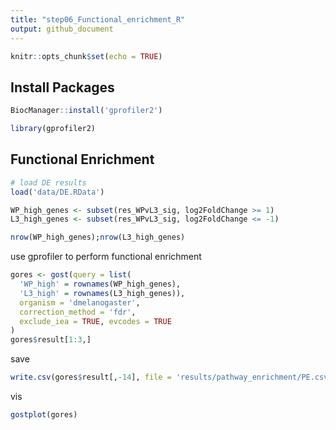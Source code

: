 ---
title: "step06_Functional_enrichment_R"
output: github_document
---

```{r setup, include=FALSE}
knitr::opts_chunk$set(echo = TRUE)
```

## Install Packages

```{r,eval=FALSE}
BiocManager::install('gprofiler2')
```

```{r}
library(gprofiler2)
```

## Functional Enrichment

```{r}
# load DE results
load('data/DE.RData')

WP_high_genes <- subset(res_WPvL3_sig, log2FoldChange >= 1)
L3_high_genes <- subset(res_WPvL3_sig, log2FoldChange <= -1)

nrow(WP_high_genes);nrow(L3_high_genes)
```

use gprofiler to perform functional enrichment

```{r}
gores <- gost(query = list(
  'WP_high' = rownames(WP_high_genes),
  'L3_high' = rownames(L3_high_genes)), 
  organism = 'dmelanogaster', 
  correction_method = 'fdr', 
  exclude_iea = TRUE, evcodes = TRUE
)
gores$result[1:3,]

```

save 

```{r}
write.csv(gores$result[,-14], file = 'results/pathway_enrichment/PE.csv', row.names = FALSE)
```

vis

```{r}
gostplot(gores)
```